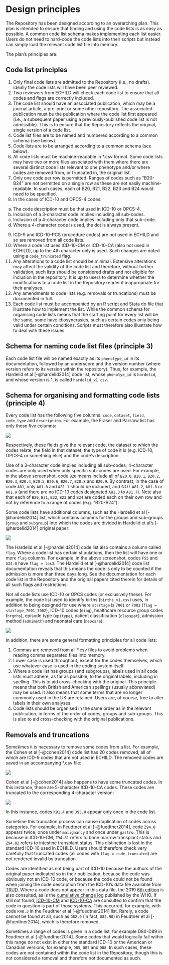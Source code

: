 # Design principles {.unnumbered}

The Repository has been designed according to an overarching plan. This plan is intended to ensure that finding and using the code lists is as easy as possible. A common code list schema makes implementing each list easier. Users do not need to hard-code the code lists into their scripts but instead can simply load the relevant code list file into memory.

The plan’s principles are:

## Code list principles

1. Only final code lists are admitted to the Repository (i.e., no drafts). Ideally the code lists will have been peer reviewed.
2. Two reviewers from ECHILD will check each code list to ensure that all codes and flags are correctly included.
3. The code list should have an associated publication, which may be a journal article, a pre-print or some other repository. The associated publication must be the publication where the code list first appeared (i.e., a subsequent paper using a previously-published code list is not admissible). This is to ensure that the Repository reflects the original, single version of a code list.
4. Code list files are to be named and numbered according to a common schema (see below).
5. Code lists are to be arranged according to a common schema (see below).
6. All code lists must be machine-readable in *.csv format. Some code lists may have two or more files associated with them where there are several distinct code lists relevant to one phenotype and/or where codes are removed from, or truncated in, the original list.
7. Only one code per row is permitted. Ranges of codes such as “B20-B24” are not permitted on a single row as these are not easily machine-readable. In such cases, each of B20, B21, B22, B23 and B24 would need to be specified.
8. In the cases of ICD-10 and OPCS-4 codes:
a. The code description must be that used in ICD-10 or OPCS-4.
b. Inclusion of a 3-character code implies including all sub-codes.
c. Inclusion of a 4-character code implies including only that sub-code.
d. Where a 4-character code is used, the dot is always present.
9. ICD-9 and ICD-10-PCS (procedure codes) are not used in ECHILD and so are removed from all code lists.
10. Where a code list uses ICD-10-CM or ICD-10-CA (also not used in ECHILD), up to the 4th character only is used. Such changes are noted using a `code_truncated` flag.
11. Any alterations to a code list should be minimal. Extensive alterations may affect the validity of the code list and therefore, without further validation, such lists should be considered drafts and not eligible for inclusion in the repository. It is up to users to determine whether the modifications to a code list in the Repository render it inappropriate for their analyses.
12. Any amendments to code lists (e.g. removals or truncations) must be documented in full.
13. Each code list must be accompanied by an R script and Stata do file that illustrate how to implement the list. While the common schema for organising code lists means that the starting point for every list will be the same, some have idiosyncrasies, such as certain codes only being valid under certain conditions. Scripts must therefore also illustrate how to deal with these issues.

## Schema for naming code list files (principle 3)

Each code list file will be named exactly as its `phenotype_id` in its documentation, followed by an underscore and the version number (where version refers to its version within the repository). Thus, for example, the Hardelid et al [-@hardelid2014] code list, whose `phenotye_id` is `hardelid`, and whose version is 1, is called `hardelid_v1.csv`.

## Schema for organising and formatting code lists (principle 4)

Every code list has the following five columns: `code`, `dataset`, `field`, `code_type` and `description`. For example, the Fraser and Parslow list has only these five columns:

![](static/scr_fraser_parslow.png){fig-alt="A screenshot showing the Fraser and Parslow code list in Excel."}

Respectively, these fields give the relevant code, the dataset to which the codes relate, the field in that dataset, the type of code it is (e.g. ICD-10, OPCS-4 or something else) and the code’s description.

Use of a 3-character code implies including all sub-codes; 4-character codes are only used when only specific sub-codes are used. For example, in the above screenshot, code `B20` means include all of `B20.0`, `B20.1`, `B20.2`, `B20.3`, `B20.4`, `B20.5`, `B20.6`, `B20.7`, `B20.8` and `B20.9`. By contrast, in the case of code `A81`, only `A81.0` and `A81.1` should be included, and NOT `A81.2`, `A81.8` or `A81.9` (and there are no ICD-10 codes designated `A81.3` to `A81.7`). Note also that each of `B20`, `B21`, `B22`, `B23` and `B24` are coded each on their own row and not by reference to a range of codes (e.g. “B20-B24”).

Some code lists have additional columns, such as the Hardelid et al [-@hardelid2014] list, which contains columns for the groups and sub-groups (`group` and `subgroup`) into which the codes are divided in Hardelid et al’s [-@hardelid2014] original paper:

![](static/scr_hardelid.png){fig-alt="A screenshot showing the Hardelid et al code list in Excel."}

The Hardelid et al [-@hardelid2014] code list also contains a column called `flag`. Where a code list has certain stipulations, then the list will have one or more `flag` columns. For example, in the above screenshot, codes `F55` and `G24.0` have `flag = los3`. The Hardelid et al [-@hardelid2014] code list documentation reveals that this means the code is only to be counted if the admission is more than three days long. See the documentation for each code list in the Repository and the original papers cited therein for details of all such flags and restrictions.

Not all code lists use ICD-10 or OPCS codes (or exclusively these). For example, the code list used to identify births (`births_v1.csv`) uses, in addition to being designed for use where `startage` is `7001` or `7002` (`flag = startage_7001_7002`), ICD-10 codes (`diag`), healthcare resource group codes (`hrgnhs`), episode type (`epitype`), patient classification (`classpat`), admission method (`admimeth`) and neonatal care (`neocare`):

![](static/scr_births.png){fig-alt="A screenshot showing the births code list in Excel."}

In addition, there are some general formatting principles for all code lists:

1. Commas are removed from all *.csv files to avoid problems when reading comma separated files into memory.
2. Lower case is used throughout, except for the codes themselves, which use whatever case is used in the coding system itself.
3. Where a code list has groups (and subgroups), labels used in all code lists must adhere, as far as possible, to the original labels, including in spelling. This is to aid cross-checking with the original. This principle means that both British and American spellings (usually abbreviated) may be used. It also means that some terms that are no longer commonly used in the UK are retained. Users are, of course, free to alter labels in their own analyses.
4. Code lists should be organised in the same order as in the relevant publication, in terms of the order of codes, groups and sub-groups. This is also to aid cross-checking with the original publications.

## Removals and truncations

Sometimes it is necessary to remove some codes from a list. For example, the Cohen et al [-@cohen2014] code list has 20 codes removed, all of which are ICD-9 codes that are not used in ECHILD. The removed codes are saved in an accompanying *.csv file:

![](static/scr_cohen_rem.png){fig-alt="A screenshot showing the codes removed from the Cohen et al code list in Excel."}

Cohen et al [-@cohen2014] also happens to have some truncated codes. In this instance, these are 5-character ICD-10-CA codes. These codes are truncated to the corresponding 4-character version:

![](static/scr_cohen_trun.png){fig-alt="A screenshot showing the codes truncated in the Cohen et al code list in Excel."}

In this instance, codes `K91.4` and `J95.0` appear only once in the code list.

Sometime this truncation process can cause duplication of codes across categories. For example, in Feudtner et al [-@fuedtner2014], code `Z94.8` appears twice, once under `malignancy` and once under `gastro`. This is because in ICD-10-CM, `Z94.81` refers to bone marrow transplant status and `Z94.82` refers to intestine transplant status. This distinction is lost in the standard ICD-10 used in ECHILD. Users should therefore check very carefully that truncated codes (all codes with `flag = code_truncated`) are not rendered invalid by truncation.

Codes are identified as not being part of ICD-10 because the authors of the original paper indicated so in their publication, because the code was obviously not an ICD-10 code, or because the code could not be found when joining the code description from the ICD-10’s data file available from [TRUD](https://isd.digital.nhs.uk/trud/users/guest/filters/0/categories/28). Where a code does not appear in this data file, the 2019 [6th edition](https://icd.who.int/browse10/2019/en) is also consulted, as is the [cumulative change log](https://www.who.int/publications/m/item/official-who-updates-combined-1996-2019-volume-1) published by the WHO. If still not found, [ICD-10-CM](https://www.icd10data.com/ICD10CM/Codes) and [ICD-10-CA](https://secure.cihi.ca/estore/productSeries.htm?pc=PCC1860) are consulted to confirm that the code in question is part of those systems. This occurred, for example, with code `R40.3` in the Feudtner et al [-@fuedtner2014] list. Rarely, a code cannot be found at all, such as `G82.9` (in fact, `G82.90`) in Feudtner et al [-@fuedtner2014], which is therefore removed.

Sometimes a range of codes is given in a code list, for example D80-D89 in Feudtner et al [-@fuedtner2014]. Some codes that would logically fall within this range do not exist in either the standard ICD-10 or the American or Canadian versions, for example, `D85`, `D87` and `D88`. In such cases, these codes are not contained within the code list in the Repository, though this is not considered a removal and therefore not documented as such.
